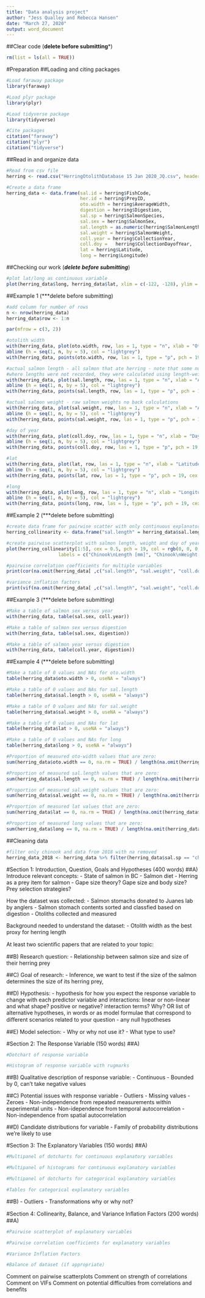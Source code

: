```yaml
---
title: "Data analysis project"
author: "Jess Qualley and Rebecca Hansen"
date: "March 27, 2020"
output: word_document
---
```



##Clear code (**delete before submitting***)
```r
rm(list = ls(all = TRUE))
```

#Preparation
##Loading and citing packages
```r
#Load faraway package
library(faraway)

#Load plyr package
library(plyr)

#Load tidyverse package
library(tidyverse)

#Cite packages
citation("faraway")
citation("plyr")
citation("tidyverse")
```

##Read in and organize data
```r
#Read from csv file
herring <- read.csv("HerringOtolithDatabase 15 Jan 2020_JQ.csv", header=TRUE, fileEncoding="UTF-8-BOM")

#Create a data frame
herring_data <- data.frame(sal.id = herring$FishCode,
                           her.id = herring$PreyID,
                           oto.width = herring$AverageWidth,
                           digestion = herring$Digestion,
                           sal.sp = herring$SalmonSpecies,
                           sal.sex = herring$SalmonSex,
                           sal.length = as.numeric(herring$SalmonLength),
                           sal.weight = herring$SalmonWeight,
                           coll.year = herring$CollectionYear,
                           coll.doy =   herring$CollectionDayofYear,
                           lat = herring$Latitude,
                           long = herring$Longitude)
```

##Checking our work (***delete before submitting***)
```r
#plot lat/long as continuous variable
plot(herring_data$long, herring_data$lat, xlim = c(-122, -128), ylim = c(48, 50.5))
```

##Example 1 (***delete before submitting)
```r
#add column for number of rows
n <- nrow(herring_data)
herring_data$row <- 1:n

par(mfrow = c(3, 2))

#otolith width
with(herring_data, plot(oto.width, row, las = 1, type = "n", xlab = "Otolith width [mm]", ylab = "Row Number"))
abline (h = seq(1, n, by = 5), col = "lightgrey")
with(herring_data, points(oto.width, row, las = 1, type = "p", pch = 19, cex = 0.5))

#actual salmon length - all salmon that ate herring - note that some numbers are ranges and have weird symbols...
#where lengths were not recorded, they were calculated using length-weight relationship
with(herring_data, plot(sal.length, row, las = 1, type = "n", xlab = "Actual Salmon Length [mm]", ylab = "Row Number"))
abline (h = seq(1, n, by = 5), col = "lightgrey")
with(herring_data, points(sal.length, row, las = 1, type = "p", pch = 19, cex = 0.5))

#actual salmon weight - raw salmon weights no back calculations
with(herring_data, plot(sal.weight, row, las = 1, type = "n", xlab = "Actual Salmon Weight [lbs]", ylab = "Row Number"))
abline (h = seq(1, n, by = 5), col = "lightgrey")
with(herring_data, points(sal.weight, row, las = 1, type = "p", pch = 19, cex = 0.5))

#day of year
with(herring_data, plot(coll.doy, row, las = 1, type = "n", xlab = "Day of Year in 2018", ylab = "Row Number"))
abline (h = seq(1, n, by = 5), col = "lightgrey")
with(herring_data, points(coll.doy, row, las = 1, type = "p", pch = 19, cex = 0.5))

#lat
with(herring_data, plot(lat, row, las = 1, type = "n", xlab = "Latitude", ylab = "Row Number"))
abline (h = seq(1, n, by = 5), col = "lightgrey")
with(herring_data, points(lat, row, las = 1, type = "p", pch = 19, cex = 0.5))

#long
with(herring_data, plot(long, row, las = 1, type = "n", xlab = "Longitude", ylab = "Row Number"))
abline (h = seq(1, n, by = 5), col = "lightgrey")
with(herring_data, points(long, row, las = 1, type = "p", pch = 19, cex = 0.5))
```


##Example 2 (***delete before submitting)
```r
#create data frame for pairwise scatter with only continuous explanatory variables - salmon lenght, weight and collection day of year
herring_collinearity <- data.frame("sal.length" = herring_data$sal.length, "sal.weight" = herring_data$sal.weight, "coll.doy" = herring_data$coll.doy, "lat" = herring_data$lat, "long" = herring_data$long)

#create pairwise scatterplot with salmon length, weight and day of year
plot(herring_collinearity[1:5], cex = 0.5, pch = 19, col = rgb(0, 0, 0, 0.5), 
                   labels = c("Chinook\nLength [mm]", "Chinook\nWeight [lbs]", "Collection\nDay in 2018", "Latitude", "Longitude"))

#pairwise correlation coefficients for multiple variables
print(cor(na.omit(herring_data[ ,c("sal.length", "sal.weight", "coll.doy", "lat", "long")])), digits = 2)

#variance inflation factors
print(vif(na.omit(herring_data[ ,c("sal.length", "sal.weight", "coll.doy", "lat", "long")])))
```

##Example 3 (***delete before submitting)
```r
#Make a table of salmon sex versus year
with(herring_data, table(sal.sex, coll.year))

#Make a table of salmon sex versus digestion
with(herring_data, table(sal.sex, digestion))

#Make a table of salmon year versus digestion
with(herring_data, table(coll.year, digestion))
```

##Example 4 (***delete before submitting)
```r
#Make a table of 0 values and NAs for oto.width
table(herring_data$oto.width > 0, useNA = "always")

#Make a table of 0 values and NAs for sal.length
table(herring_data$sal.length > 0, useNA = "always")

#Make a table of 0 values and NAs for sal.weight
table(herring_data$sal.weight > 0, useNA = "always")

#Make a table of 0 values and NAs for lat
table(herring_data$lat > 0, useNA = "always")

#Make a table of 0 values and NAs for long
table(herring_data$long > 0, useNA = "always")

#Proportion of measured oto-width values that are zero:
sum(herring_data$oto.width == 0, na.rm = TRUE) / length(na.omit(herring_data$oto.width))

#Proportion of measured sal.length values that are zero:
sum(herring_data$sal.length == 0, na.rm = TRUE) / length(na.omit(herring_data$sal.length))

#Proportion of measured sal.weight values that are zero:
sum(herring_data$sal.weight == 0, na.rm = TRUE) / length(na.omit(herring_data$sal.weight))

#Proportion of measured lat values that are zero:
sum(herring_data$lat == 0, na.rm = TRUE) / length(na.omit(herring_data$lat))

#Proportion of measured long values that are zero:
sum(herring_data$long == 0, na.rm = TRUE) / length(na.omit(herring_data$long))

```

##Cleaning data
```r
#filter only chinook and data from 2018 with na removed
herring_data_2018 <- herring_data %>% filter(herring_data$sal.sp == "ch" & herring_data$coll.year == "2018") %>% na.omit()
```

#Section 1: Introduction, Question, Goals and Hypotheses (400 words)
##A)
Introduce relevant concepts: 
- State of salmon in BC
- Salmon diet
- Herring as a prey item for salmon
- Gape size theory? Gape size and body size? Prey selection strategies?

How the dataset was collected:
- Salmon stomachs donated to Juanes lab by anglers
- Salmon stomach contents sorted and classfied based on digestion
- Otoliths collected and measured

 Background needed to understand the dataset:
- Otolith width as the best proxy for herring length

At least two scientiﬁc papers that are related to your topic:

##B)
Research question:
- Relationship between salmon size and size of their herring prey

##C)
Goal of research: 
- Inference, we want to test if the size of the salmon determines the size of its herring prey, 

##D)
Hypothesis:
-  hypothesis for how you expect the response variable to change with each predictor variable and interactions: linear or non-linear and what shape? positive or negative? interaction terms? Why?
OR list of alternative hypotheses, in words or as model formulae that correspond to diﬀerent scenarios related to your question
- any null hypotheses

##E)
Model selection:
- Why or why not use it?
- What type to use?

#Section 2: The Response Variable (150 words)
##A)
```r
#Dotchart of response variable

#Histogram of response variable with rugmarks
```

##B) 
Qualitative description of response variable:
- Continuous 
- Bounded by 0, can't take negative values

##C)
Potential issues with response variable
- Outliers
- Missing values
- Zeroes
- Non-independence from repeated measurements within experimental units
- Non-idependence from temporal autocorrelation
- Non-independence from spatial autocorrelation

##D)
Candidate distributions for variable
- Family of probability distributions we're likely to use

#Section 3: The Explanatory Variables (150 words)
##A)
```r
#Multipanel of dotcharts for continuous explanatory variables

#Multipanel of histograms for continuous explanatory variables

#Multipanel of dotcharts for categorical explanatory variables

#Tables for categorical explanatory variables

```

##B)
- Outliers
- Transformations why or why not?

#Section 4: Collinearity, Balance, and Variance Inﬂation Factors (200 words)
##A)
```r
#Pairwise scatterplot of explanatory variables

#Pairwise correlation coefficients for explanatory variables

#Variance Inflation Factors

#Balance of dataset (if appropriate)
```
Comment on pairwise scatterplots
Comment on strength of correlations
Comment on VIFs
Comment on potential difficulties from correlations and benefits
